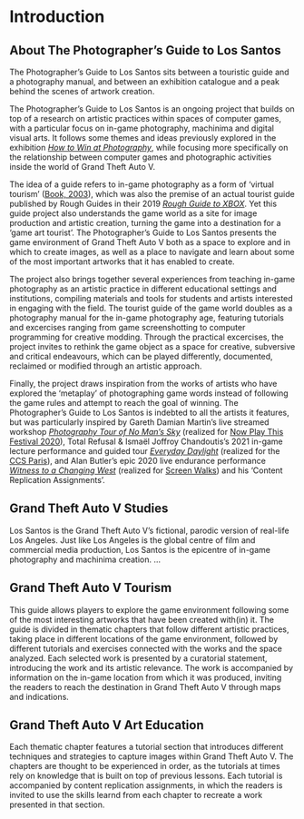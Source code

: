 # Introduction

## About The Photographer's Guide to Los Santos
The Photographer's Guide to Los Santos sits between a touristic guide and a photography manual, and between an exhibition catalogue and a peak behind the scenes of artwork creation.

The Photographer's Guide to Los Santos is an ongoing project that builds on top of a research on artistic practices within spaces of computer games, with a particular focus on in-game photography, machinima and digital visual arts. It follows some themes and ideas previously explored in the exhibition [_How to Win at Photography_](https://www.howtowinat.photography/), while focusing more specifically on the relationship between computer games and photographic activities inside the world of Grand Theft Auto V.

The idea of a guide refers to in-game photography as a form of 'virtual tourism' ([Book, 2003](https://papers.ssrn.com/sol3/papers.cfm?abstract_id=538182)), which was also the premise of an actual tourist guide published by Rough Guides in their 2019 [_Rough Guide to XBOX_](https://www.roughguides.com/articles/introduction-to-the-rough-guide-to-xbox/). Yet this guide project also understands the game world as a site for image production and artistic creation, turning the game into a destination for a 'game art tourist'. The Photographer's Guide to Los Santos presents the game environment of Grand Theft Auto V both as a space to explore and in which to create images, as well as a place to navigate and learn about some of the most important artworks that it has enabled to create. 

The project also brings together several experiences from teaching in-game photography as an artistic practice in different educational settings and institutions, compiling materials and tools for students and artists interested in engaging with the field. The tourist guide of the game world doubles as a photography manual for the in-game photography age, featuring tutorials and excercises ranging from game screenshotting to computer programming for creative modding. Through the practical excercises, the project invites to rethink the game object as a space for creative, subversive and critical endeavours, which can be played differently, documented, reclaimed or modified through an artistic approach. 

Finally, the project draws inspiration from the works of artists who have explored the 'metaplay' of photographing game words instead of following the game rules and attempt to reach the goal of winning. The Photographer's Guide to Los Santos is indebted to all the artists it features, but was particularly inspired by Gareth Damian Martin's live streamed workshop [_Photography Tour of No Man’s Sky_](https://www.twitch.tv/videos/591840067) (realized for [Now Play This Festival 2020](https://www.somersethouse.org.uk/whats-on/now-play-this-2020)), Total Refusal & Ismaël Joffroy Chandoutis's 2021 in-game lecture performance and guided tour [_Everyday Daylight_](https://vimeo.com/506064357) (realized for the [CCS Paris](https://ccsparis.com/en/events/total-refusal-digital-disarmament-movement-a-la-gaite-lyrique/)), and Alan Butler's epic 2020 live endurance performance [_Witness to a Changing West_](https://www.youtube.com/watch?v=R4Q2G6tOQ_Q) (realized for [Screen Walks](https://screenwalks.com/)) and his 'Content Replication Assignments'. 


## Grand Theft Auto V Studies
Los Santos is the Grand Theft Auto V's fictional, parodic version of real-life Los Angeles. Just like Los Angeles is the global centre of film and commercial media production, Los Santos is the epicentre of in-game photography and machinima creation.
...


## Grand Theft Auto V Tourism
This guide allows players to explore the game environment following some of the most interesting artworks that have been created with(in) it. The guide is divided in thematic chapters that follow different artistic practices, taking place in different locations of the game environment, followed by different tutorials and exercises connected with the works and the space analyzed.
Each selected work is presented by a curatorial statement, introducing the work and its artistic relevance. The work is accompanied by information on the in-game location from which it was produced, inviting the readers to reach the destination in Grand Theft Auto V through maps and indications.


## Grand Theft Auto V Art Education
Each thematic chapter features a tutorial section that introduces different techniques and strategies to capture images within Grand Theft Auto V. The chapters are thought to be experienced in order, as the tutorials at times rely on knowledge that is built on top of previous lessons. Each tutorial is accompanied by content replication assignments, in which the readers is invited to use the skills learnd from each chapter to recreate a work presented in that section.
